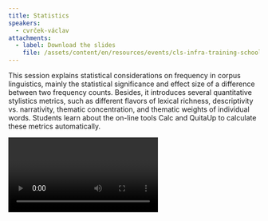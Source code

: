```yaml
---
title: Statistics
speakers:
  - cvrček-václav
attachments:
  - label: Download the slides
    file: /assets/content/en/resources/events/cls-infra-training-school-on-data-and-annotation/sessions/6/7_Vaclav-Statistics.pdf
---
```

This session explains statistical considerations on frequency in corpus linguistics, mainly the statistical significance and effect size of a difference between two frequency counts. Besides, it introduces several quantitative stylistics metrics, such as different flavors of lexical richness, descriptivity vs. narrativity, thematic concentration, and thematic weights of individual words. Students learn about the on-line tools Calc and QuitaUp to calculate these metrics automatically.

<Video provider="youtube" id="H5WOMGItfqo">
  Session 7 - Statistics
</Video>

